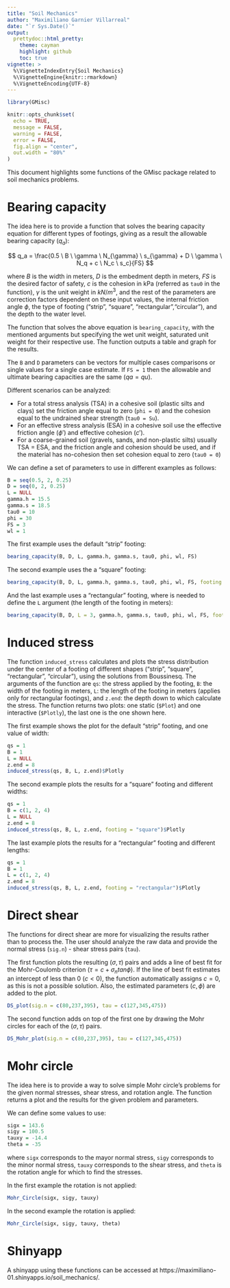 ```yaml
---
title: "Soil Mechanics"
author: "Maximiliano Garnier Villarreal"
date: "`r Sys.Date()`"
output:
  prettydoc::html_pretty:
    theme: cayman
    highlight: github
    toc: true
vignette: >
  %\VignetteIndexEntry{Soil Mechanics}
  %\VignetteEngine{knitr::rmarkdown}
  %\VignetteEncoding{UTF-8}
---
```


```r
library(GMisc)

knitr::opts_chunk$set(
  echo = TRUE,
  message = FALSE,
  warning = FALSE,
  error = FALSE,
  fig.align = "center",
  out.width = "80%"
)
```

This document highlights some functions of the GMisc package related to soil mechanics problems.

# Bearing capacity

The idea here is to provide a function that solves the bearing capacity equation for different types of footings, giving as a result the allowable bearing capacity ($q_a$):

$$
q_a = \frac{0.5 \ B \ \gamma \ N_{\gamma} \ s_{\gamma} + D \ \gamma \ N_q + c \ N_c \ s_c}{FS}
$$

where $B$ is the width in meters, $D$ is the embedment depth in meters, $FS$ is the desired factor of safety, $c$ is the cohesion in kPa (referred as `tau0` in the function), $\gamma$ is the unit weight in $kN/m^3$, and the rest of the parameters are correction factors dependent on these input values, the internal friction angle $\phi$, the type of footing ("strip", "square", "rectangular","circular"), and the depth to the water level.

The function that solves the above equation is `bearing_capacity`, with the mentioned arguments but specifying the wet unit weight, saturated unit weight for their respective use. The function outputs a table and graph for the results.

The `B` and `D` parameters can be vectors for multiple cases comparisons or single values for a single case estimate. If `FS = 1` then the allowable and ultimate bearing capacities are the same ($qa = qu$).

Different scenarios can be analyzed:

* For a total stress analysis (TSA) in a cohesive soil (plastic silts and clays) set the friction angle equal to zero (`phi = 0`) and the cohesion equal to the undrained shear strength (`tau0 = Su`).
* For an effective stress analysis (ESA) in a cohesive soil use the effective friction angle ($\phi'$) and effective cohesion ($c'$).
* For a coarse-grained soil (gravels, sands, and non-plastic silts) usually TSA = ESA, and the friction angle and cohesion should be used, and if the material has no-cohesion then set cohesion equal to zero (`tau0 = 0`)

We can define a set of parameters to use in different examples as follows:

```r
B = seq(0.5, 2, 0.25)
D = seq(0, 2, 0.25)
L = NULL
gamma.h = 15.5
gamma.s = 18.5
tau0 = 10
phi = 30
FS = 3
wl = 1
```

The first example uses the default "strip" footing:

```r
bearing_capacity(B, D, L, gamma.h, gamma.s, tau0, phi, wl, FS)
```

The second example uses the a "square" footing:

```r
bearing_capacity(B, D, L, gamma.h, gamma.s, tau0, phi, wl, FS, footing = "square")
```

And the last example uses a "rectangular" footing, where is needed to define the `L` argument (the length of the footing in meters):

```r
bearing_capacity(B, D, L = 3, gamma.h, gamma.s, tau0, phi, wl, FS, footing = "rectangular")
```

# Induced stress

The function `induced_stress` calculates and plots the stress distribution under the center of a footing of different shapes ("strip", "square", "rectangular", "circular"), using the solutions from Boussinesq. The arguments of the function are `qs`: the stress applied by the footing, `B`: the width of the footing in meters, `L`: the length of the footing in meters (applies only for rectangular footings), and `z.end`: the depth down to which calculate the stress. The function returns two plots: one static (`$Plot`) and one interactive (`$Plotly`), the last one is the one shown here.

The first example shows the plot for the default "strip" footing, and one value of width:

```r
qs = 1
B = 1
L = NULL
z.end = 8
induced_stress(qs, B, L, z.end)$Plotly
```

The second example plots the results for a "square" footing and different widths:

```r
qs = 1
B = c(1, 2, 4)
L = NULL
z.end = 8
induced_stress(qs, B, L, z.end, footing = "square")$Plotly
```

The last example plots the results for a "rectangular" footing and different lengths:

```r
qs = 1
B = 1
L = c(1, 2, 4)
z.end = 8
induced_stress(qs, B, L, z.end, footing = "rectangular")$Plotly
```

# Direct shear

The functions for direct shear are more for visualizing the results rather than to process the. The user should analyze the raw data and provide the normal stress (`sig.n`) - shear stress pairs (`tau`).

The first function plots the resulting $(\sigma,\tau)$ pairs and adds a line of best fit for the Mohr-Coulomb criterion ($\tau=c+\sigma_n tan\phi$). If the line of best fit estimates an intercept of less than 0 ($c<0$), the function automatically assigns $c=0$, as this is not a possible solution. Also, the estimated parameters ($c,\phi$) are added to the plot.

```r
DS_plot(sig.n = c(80,237,395), tau = c(127,345,475))
```

The second function adds on top of the first one by drawing the Mohr circles for each of the $(\sigma,\tau)$ pairs.

```r
DS_Mohr_plot(sig.n = c(80,237,395), tau = c(127,345,475))
```

# Mohr circle

The idea here is to provide a way to solve simple Mohr circle's problems for the given normal stresses, shear stress, and rotation angle. The function returns a plot and the results for the given problem and parameters.

We can define some values to use:

```r
sigx = 143.6
sigy = 100.5
tauxy = -14.4
theta = -35
```

where `sigx` corresponds to the mayor normal stress, `sigy` corresponds to the minor normal stress, `tauxy` corresponds to the shear stress, and `theta` is the rotation angle for which to find the stresses.

In the first example the rotation is not applied:

```r
Mohr_Circle(sigx, sigy, tauxy)
```

In the second example the rotation is applied:

```r
Mohr_Circle(sigx, sigy, tauxy, theta)
```

# Shinyapp

A shinyapp using these functions can be accessed at https://maximiliano-01.shinyapps.io/soil_mechanics/.
